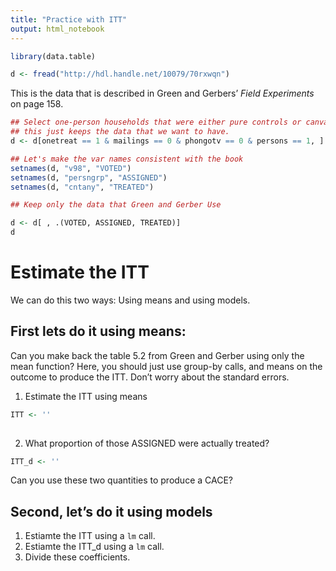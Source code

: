 ```yaml
---
title: "Practice with ITT"
output: html_notebook
---
```


```r
library(data.table)
```

```r
d <- fread("http://hdl.handle.net/10079/70rxwqn")
```

This is the data that is described in Green and Gerbers' *Field Experiments* on page 158. 

```r
## Select one-person households that were either pure controls or canvass only
## this just keeps the data that we want to have. 
d <- d[onetreat == 1 & mailings == 0 & phongotv == 0 & persons == 1, ]

## Let's make the var names consistent with the book
setnames(d, "v98", "VOTED")
setnames(d, "persngrp", "ASSIGNED")
setnames(d, "cntany", "TREATED")

## Keep only the data that Green and Gerber Use

d <- d[ , .(VOTED, ASSIGNED, TREATED)]
d
```

# Estimate the ITT 

We can do this two ways: Using means and using models. 


## First lets do it using means:
Can you make back the table 5.2 from Green and Gerber using only the mean function? Here, you should just use group-by calls, and means on the outcome to produce the ITT. Don't worry about the standard errors. 

1. Estimate the ITT using means

```r
ITT <- ''
  
```

2. What proportion of those ASSIGNED were actually treated? 

```r
ITT_d <- ''
```

Can you use these two quantities to produce a CACE? 

## Second, let's do it using models

1. Estiamte the ITT using a `lm` call. 
2. Estiamte the ITT_d using a `lm` call. 
3. Divide these coefficients. 